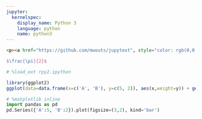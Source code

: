 ```yaml
---
jupyter:
  kernelspec:
    display_name: Python 3
    language: python
    name: python3
---
```


```html
<p><a href="https://github.com/mwouts/jupytext", style="color: rgb(0,0,255)">Jupytext</a> on GitHub</p>
```

```latex
$\frac{\pi}{2}$
```

```python
# %load_ext rpy2.ipython
```

```r
library(ggplot2)
ggplot(data=data.frame(x=c('A', 'B'), y=c(5, 2)), aes(x,weight=y)) + geom_bar()
```

```python
# %matplotlib inline
import pandas as pd
pd.Series({'A':5, 'B':2}).plot(figsize=(3,2), kind='bar')
```
